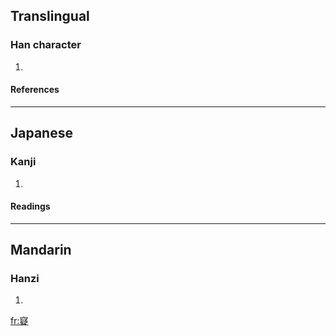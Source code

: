 ==Translingual==
===Han character===
{{Han char|rn=40|rad=宀|as=14|sn=17|four=3048<sub>1</sub>|canj=十心大人 (JPKO)}}
# {{defn|Han|sort=宀14}}
====References====
{{Han ref|kx=0292.250|dkj=07352|dj=0579.130|hdz=20956.170|uh=5BF2|ud=23538|bh=ECD9|bd=60633}}
----
==Japanese==
===Kanji===
{{ja-kanji|grade=|rs=宀14}}
# {{defn|Japanese}} 
====Readings====
{{ja-readings|on=[[ぎ]] (gi)|kun=[[あきらかにする]] (akirakanisuru)}}
----
==Mandarin==
===Hanzi===
{{cmn-hanzi|pin=[[yí]] (yi2)|wg=i<sup>2</sup>}}
# {{defn|Mandarin}}

[[fr:寲]]
